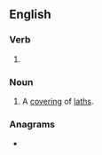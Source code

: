 ==English==

===Verb===
{{head|en|present participle}}

# {{present participle of|lathe|lang=en|nocat=1}}

===Noun===
{{en-noun}}

# A [[covering]] of [[lath]]s.

===Anagrams===
* {{anagrams|en|a=aghilnt|Althing|alnight|halting|thingal}}